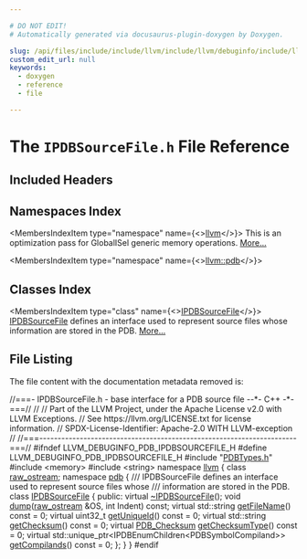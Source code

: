 ```yaml
---

# DO NOT EDIT!
# Automatically generated via docusaurus-plugin-doxygen by Doxygen.

slug: /api/files/include/include/llvm/include/llvm/debuginfo/include/llvm/debuginfo/pdb/ipdbsourcefile-h
custom_edit_url: null
keywords:
  - doxygen
  - reference
  - file

---
```





# The `IPDBSourceFile.h` File Reference

<DoxygenPage pluginConfig={pluginConfig}>



## Included Headers

<IncludesList>
<IncludesListItem
  filePath="PDBTypes.h"
  permalink="/docs/api/files/include/include/llvm/include/llvm/debuginfo/include/llvm/debuginfo/pdb/pdbtypes-h"
  isLocal="true" />
<IncludesListItem
  filePath="memory"
  permalink=""
  isLocal="false" />
<IncludesListItem
  filePath="string"
  permalink=""
  isLocal="false" />
</IncludesList>

## Namespaces Index

<MembersIndex>

<MembersIndexItem
  type="namespace"
  name={<><a href="/docs/api/namespaces/llvm">llvm</a></>}>
This is an optimization pass for GlobalISel generic memory operations. <a href="/docs/api/namespaces/llvm/#details">More...</a>
</MembersIndexItem>

<MembersIndexItem
  type="namespace"
  name={<><a href="/docs/api/namespaces/llvm/pdb">llvm::pdb</a></>}>
</MembersIndexItem>

</MembersIndex>

## Classes Index

<MembersIndex>

<MembersIndexItem
  type="class"
  name={<><a href="/docs/api/classes/llvm/pdb/ipdbsourcefile">IPDBSourceFile</a></>}>
<a href="/docs/api/classes/llvm/pdb/ipdbsourcefile">IPDBSourceFile</a> defines an interface used to represent source files whose information are stored in the PDB. <a href="/docs/api/classes/llvm/pdb/ipdbsourcefile/#details">More...</a>
</MembersIndexItem>

</MembersIndex>


## File Listing

The file content with the documentation metadata removed is:

<ProgramListing>

<Link id="l00001" /><CodeLine lineNumber="1"><span class="doxyHighlightComment">//===- IPDBSourceFile.h - base interface for a PDB source file --&#42;- C++ -&#42;-===//</span></CodeLine>
<Link id="l00002" /><CodeLine lineNumber="2"><span class="doxyHighlightComment">//</span></CodeLine>
<Link id="l00003" /><CodeLine lineNumber="3"><span class="doxyHighlightComment">// Part of the LLVM Project, under the Apache License v2.0 with LLVM Exceptions.</span></CodeLine>
<Link id="l00004" /><CodeLine lineNumber="4"><span class="doxyHighlightComment">// See https://llvm.org/LICENSE.txt for license information.</span></CodeLine>
<Link id="l00005" /><CodeLine lineNumber="5"><span class="doxyHighlightComment">// SPDX-License-Identifier: Apache-2.0 WITH LLVM-exception</span></CodeLine>
<Link id="l00006" /><CodeLine lineNumber="6"><span class="doxyHighlightComment">//</span></CodeLine>
<Link id="l00007" /><CodeLine lineNumber="7"><span class="doxyHighlightComment">//===----------------------------------------------------------------------===//</span></CodeLine>
<Link id="l00008" /><CodeLine lineNumber="8"></CodeLine>
<Link id="l00009" /><CodeLine lineNumber="9"><span class="doxyHighlightPreprocessor">#ifndef LLVM&#95;DEBUGINFO&#95;PDB&#95;IPDBSOURCEFILE&#95;H</span></CodeLine>
<Link id="l00010" /><CodeLine lineNumber="10"><span class="doxyHighlightPreprocessor">#define LLVM&#95;DEBUGINFO&#95;PDB&#95;IPDBSOURCEFILE&#95;H</span></CodeLine>
<Link id="l00011" /><CodeLine lineNumber="11"></CodeLine>
<Link id="l00012" /><CodeLine lineNumber="12"><span class="doxyHighlightPreprocessor">#include &quot;<a href="/docs/api/files/include/include/llvm/include/llvm/debuginfo/include/llvm/debuginfo/pdb/pdbtypes-h">PDBTypes.h</a>&quot;</span></CodeLine>
<Link id="l00013" /><CodeLine lineNumber="13"><span class="doxyHighlightPreprocessor">#include &lt;memory&gt;</span></CodeLine>
<Link id="l00014" /><CodeLine lineNumber="14"><span class="doxyHighlightPreprocessor">#include &lt;string&gt;</span></CodeLine>
<Link id="l00015" /><CodeLine lineNumber="15"></CodeLine>
<Link id="l00016" /><CodeLine lineNumber="16"><span class="doxyHighlightKeyword">namespace </span><span class="doxyHighlight"><a href="/docs/api/namespaces/llvm">llvm</a> &#123;</span></CodeLine>
<Link id="l00017" /><CodeLine lineNumber="17"><span class="doxyHighlightKeyword">class </span><span class="doxyHighlight"><a href="/docs/api/classes/llvm/raw-ostream">raw&#95;ostream</a>;</span></CodeLine>
<Link id="l00018" /><CodeLine lineNumber="18"></CodeLine>
<Link id="l00019" /><CodeLine lineNumber="19"><span class="doxyHighlightKeyword">namespace </span><span class="doxyHighlight"><a href="/docs/api/namespaces/llvm/pdb">pdb</a> &#123;</span></CodeLine>
<Link id="l00020" /><CodeLine lineNumber="20"></CodeLine>
<Link id="l00021" /><CodeLine lineNumber="21"><span class="doxyHighlightComment">/// IPDBSourceFile defines an interface used to represent source files whose</span></CodeLine>
<Link id="l00022" /><CodeLine lineNumber="22"><span class="doxyHighlightComment">/// information are stored in the PDB.</span></CodeLine>
<Link id="l00023" /><CodeLine lineNumber="23" lineLink="/docs/api/classes/llvm/pdb/ipdbsourcefile"><span class="doxyHighlightKeyword">class </span><span class="doxyHighlight"><a href="/docs/api/classes/llvm/pdb/ipdbsourcefile">IPDBSourceFile</a> &#123;</span></CodeLine>
<Link id="l00024" /><CodeLine lineNumber="24"><span class="doxyHighlightKeyword">public</span><span class="doxyHighlight">:</span></CodeLine>
<Link id="l00025" /><CodeLine lineNumber="25" lineLink="/docs/api/classes/llvm/pdb/ipdbsourcefile/#a58b75a0b45820727d2b08f340e72b3d1"><span class="doxyHighlight">  </span><span class="doxyHighlightKeyword">virtual</span><span class="doxyHighlight"> <a href="/docs/api/classes/llvm/pdb/ipdbsourcefile/#a58b75a0b45820727d2b08f340e72b3d1">~IPDBSourceFile</a>();</span></CodeLine>
<Link id="l00026" /><CodeLine lineNumber="26"></CodeLine>
<Link id="l00027" /><CodeLine lineNumber="27"><span class="doxyHighlight">  </span><span class="doxyHighlightKeywordType">void</span><span class="doxyHighlight"> <a href="/docs/api/classes/llvm/pdb/ipdbsourcefile/#aa3dd3b2aab501748e355e42bc8dd7224">dump</a>(<a href="/docs/api/classes/llvm/raw-ostream">raw&#95;ostream</a> &amp;OS, </span><span class="doxyHighlightKeywordType">int</span><span class="doxyHighlight"> Indent) </span><span class="doxyHighlightKeyword">const</span><span class="doxyHighlight">;</span></CodeLine>
<Link id="l00028" /><CodeLine lineNumber="28"></CodeLine>
<Link id="l00029" /><CodeLine lineNumber="29" lineLink="/docs/api/classes/llvm/pdb/ipdbsourcefile/#a0453582300a0ebd3c97ba671d8f5a06a"><span class="doxyHighlight">  </span><span class="doxyHighlightKeyword">virtual</span><span class="doxyHighlight"> std::string <a href="/docs/api/classes/llvm/pdb/ipdbsourcefile/#a0453582300a0ebd3c97ba671d8f5a06a">getFileName</a>() </span><span class="doxyHighlightKeyword">const</span><span class="doxyHighlight"> = 0;</span></CodeLine>
<Link id="l00030" /><CodeLine lineNumber="30" lineLink="/docs/api/classes/llvm/pdb/ipdbsourcefile/#acca43e4801c229b5974c6e6c549e0538"><span class="doxyHighlight">  </span><span class="doxyHighlightKeyword">virtual</span><span class="doxyHighlight"> uint32&#95;t <a href="/docs/api/classes/llvm/pdb/ipdbsourcefile/#acca43e4801c229b5974c6e6c549e0538">getUniqueId</a>() </span><span class="doxyHighlightKeyword">const</span><span class="doxyHighlight"> = 0;</span></CodeLine>
<Link id="l00031" /><CodeLine lineNumber="31" lineLink="/docs/api/classes/llvm/pdb/ipdbsourcefile/#ab994ede9ca4f26078c4e5b863dd6e109"><span class="doxyHighlight">  </span><span class="doxyHighlightKeyword">virtual</span><span class="doxyHighlight"> std::string <a href="/docs/api/classes/llvm/pdb/ipdbsourcefile/#ab994ede9ca4f26078c4e5b863dd6e109">getChecksum</a>() </span><span class="doxyHighlightKeyword">const</span><span class="doxyHighlight"> = 0;</span></CodeLine>
<Link id="l00032" /><CodeLine lineNumber="32" lineLink="/docs/api/classes/llvm/pdb/ipdbsourcefile/#a9b285deef06c1e879b0dbc675ef4f2bf"><span class="doxyHighlight">  </span><span class="doxyHighlightKeyword">virtual</span><span class="doxyHighlight"> <a href="/docs/api/namespaces/llvm/pdb/#a008f406ca8ae6324a7763f1c2f6adfb5">PDB&#95;Checksum</a> <a href="/docs/api/classes/llvm/pdb/ipdbsourcefile/#a9b285deef06c1e879b0dbc675ef4f2bf">getChecksumType</a>() </span><span class="doxyHighlightKeyword">const</span><span class="doxyHighlight"> = 0;</span></CodeLine>
<Link id="l00033" /><CodeLine lineNumber="33"><span class="doxyHighlight">  </span><span class="doxyHighlightKeyword">virtual</span><span class="doxyHighlight"> std::unique&#95;ptr&lt;IPDBEnumChildren&lt;PDBSymbolCompiland&gt;&gt;</span></CodeLine>
<Link id="l00034" /><CodeLine lineNumber="34" lineLink="/docs/api/classes/llvm/pdb/ipdbsourcefile/#aabc721c02c1f26259e0de73943100c7f"><span class="doxyHighlight">  <a href="/docs/api/classes/llvm/pdb/ipdbsourcefile/#aabc721c02c1f26259e0de73943100c7f">getCompilands</a>() </span><span class="doxyHighlightKeyword">const</span><span class="doxyHighlight"> = 0;</span></CodeLine>
<Link id="l00035" /><CodeLine lineNumber="35"><span class="doxyHighlight">&#125;;</span></CodeLine>
<Link id="l00036" /><CodeLine lineNumber="36"><span class="doxyHighlight">&#125;</span></CodeLine>
<Link id="l00037" /><CodeLine lineNumber="37"><span class="doxyHighlight">&#125;</span></CodeLine>
<Link id="l00038" /><CodeLine lineNumber="38"></CodeLine>
<Link id="l00039" /><CodeLine lineNumber="39"><span class="doxyHighlightPreprocessor">#endif</span></CodeLine>

</ProgramListing>


</DoxygenPage>
